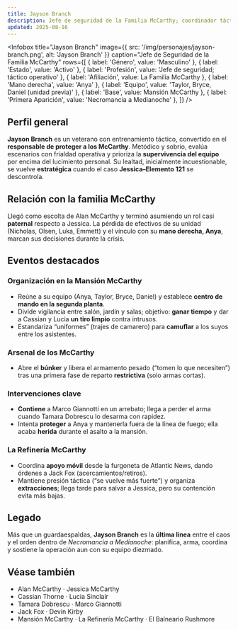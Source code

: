 ```yaml
---
title: Jayson Branch
description: Jefe de seguridad de la Familia McCarthy; coordinador táctico durante Necromancia a Medianoche
updated: 2025-08-16
---
```



<Infobox
  title="Jayson Branch"
  image={{ src: '/img/personajes/jayson-branch.png', alt: 'Jayson Branch' }}
  caption="Jefe de Seguridad de la Familia McCarthy"
  rows={[
    { label: 'Género', value: 'Masculino' },
    { label: 'Estado', value: 'Activo' },
    { label: 'Profesión', value: 'Jefe de seguridad; táctico operativo' },
    { label: 'Afiliación', value: <Link to="/CrSaSo/familias/La%20Familia%20McCarthy">La Familia McCarthy</Link> },
    { label: 'Mano derecha', value: 'Anya' },
    { label: 'Equipo', value: 'Taylor, Bryce, Daniel (unidad previa)' },
    { label: 'Base', value: <Link to="/CrSaSo/lugares/Mansi%C3%B3n%20McCarthy">Mansión McCarthy</Link> },
    { label: 'Primera Aparición', value: 'Necromancia a Medianoche' },
  ]}
/>

## Perfil general

**Jayson Branch** es un veterano con entrenamiento táctico, convertido en el **responsable de proteger a los McCarthy**. Metódico y sobrio, evalúa escenarios con frialdad operativa y prioriza la **supervivencia del equipo** por encima del lucimiento personal. Su lealtad, inicialmente incuestionable, se vuelve **estratégica** cuando el caso **Jessica–Elemento 121** se descontrola.

## Relación con la familia McCarthy

Llegó como escolta de <Link to="/CrSaSo/personajes/Alan%20McCarthy">Alan McCarthy</Link> y terminó asumiendo un rol casi **paternal** respecto a <Link to="/CrSaSo/personajes/Jessica%20McCarthy">Jessica</Link>. La pérdida de efectivos de su unidad (Nicholas, Olsen, Luka, Emmett) y el vínculo con su **mano derecha, Anya**, marcan sus decisiones durante la crisis.

## Eventos destacados

### Organización en la <Link to="/CrSaSo/lugares/Mansi%C3%B3n%20McCarthy">Mansión McCarthy</Link>
- Reúne a su equipo (Anya, Taylor, Bryce, Daniel) y establece **centro de mando en la segunda planta**.  
- Divide vigilancia entre salón, jardín y salas; objetivo: **ganar tiempo** y dar a <Link to="/CrSaSo/personajes/Cassian%20Thorne">Cassian</Link> y <Link to="/CrSaSo/personajes/Lucia%20Sinclair">Lucia</Link> **un tiro limpio** contra intrusos.  
- Estandariza “uniformes” (trajes de camarero) para **camuflar** a los suyos entre los asistentes.

### Arsenal de los McCarthy
- Abre el **búnker** y libera el armamento pesado (“tomen lo que necesiten”) tras una primera fase de reparto **restrictiva** (solo armas cortas).

### Intervenciones clave
- **Contiene** a <Link to="/CrSaSo/personajes/Marco%20Giannotti">Marco Giannotti</Link> en un arrebato; llega a perder el arma cuando <Link to="/CrSaSo/personajes/Tamara%20Dobrescu">Tamara Dobrescu</Link> lo desarma con rapidez.  
- Intenta **proteger** a Anya y mantenerla fuera de la línea de fuego; ella acaba **herida** durante el asalto a la mansión.

### <Link to="/CrSaSo/lugares/La%20Refiner%C3%ADa%20McCarthy">La Refinería McCarthy</Link>
- Coordina **apoyo móvil** desde la furgoneta de <Link to="/CrSaSo/otros/Atlantic%20News">Atlantic News</Link>, dando órdenes a <Link to="/CrSaSo/personajes/Jack%20Fox">Jack Fox</Link> (acercamientos/retiros).  
- Mantiene presión táctica (“se vuelve más fuerte”) y organiza **extracciones**; llega tarde para salvar a Jessica, pero su contención evita más bajas.

## Legado

Más que un guardaespaldas, **Jayson Branch** es la **última línea** entre el caos y el orden dentro de _Necromancia a Medianoche_: planifica, arma, coordina y sostiene la operación aun con su equipo diezmado.

## Véase también

- <Link to="/CrSaSo/personajes/Alan%20McCarthy">Alan McCarthy</Link> · <Link to="/CrSaSo/personajes/Jessica%20McCarthy">Jessica McCarthy</Link>  
- <Link to="/CrSaSo/personajes/Cassian%20Thorne">Cassian Thorne</Link> · <Link to="/CrSaSo/personajes/Lucia%20Sinclair">Lucia Sinclair</Link>  
- <Link to="/CrSaSo/personajes/Tamara%20Dobrescu">Tamara Dobrescu</Link> · <Link to="/CrSaSo/personajes/Marco%20Giannotti">Marco Giannotti</Link>  
- <Link to="/CrSaSo/personajes/Jack%20Fox">Jack Fox</Link> · <Link to="/CrSaSo/personajes/Devin%20Kirby">Devin Kirby</Link>  
- <Link to="/CrSaSo/lugares/Mansi%C3%B3n%20McCarthy">Mansión McCarthy</Link> · <Link to="/CrSaSo/lugares/La%20Refiner%C3%ADa%20McCarthy">La Refinería McCarthy</Link> · <Link to="/CrSaSo/lugares/El%20Balneario%20Rushmore">El Balneario Rushmore</Link>
